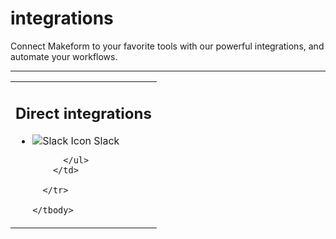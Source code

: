 
# integrations

Connect Makeform to your favorite tools with our powerful integrations, and automate your workflows.

---

<div className="w-full">
  <table className="w-full border-separate border-spacing-y-5">
    <tbody>
      <tr>
        <td className="w-1/2 p-6 rounded-lg align-top">
          <h2 className="text-lg font-semibold mb-4">Direct integrations</h2>
          <ul className="list-none space-y-2">
            <li className="underline decoration-slate-300">
              <img src="https://img.notionusercontent.com/s3/prod-files-secure%2Fc7def46e-5b1b-431a-b65a-93222e53bf0d%2F1ffdbc0c-a2de-472e-86fd-3728ea8afa41%2FSLACK.png/size/?exp=1741303075&sig=wdD5i7WQIxnofK1LSD6FkbpAKrYDLek9RzPTRbnnpEE" 
                   alt="Slack Icon" 
                   className="inline-block w-5 h-5 mr-2" /> 
              <Link href="./integrations/slack-integration" className="text-gray-500">Slack</Link>
            </li>
            
          </ul>
        </td>
        
      </tr>

    </tbody>

  </table>
</div>
